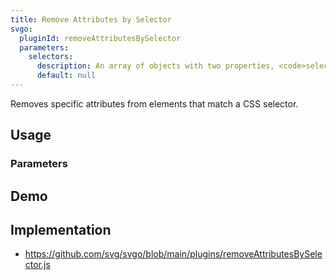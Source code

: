 ```yaml
---
title: Remove Attributes by Selector
svgo:
  pluginId: removeAttributesBySelector
  parameters:
    selectors:
      description: An array of objects with two properties, <code>selector</code>, and <code>attributes</code>, which represent a CSS selector and the attributes to remove respectively.
      default: null
---
```


Removes specific attributes from elements that match a CSS selector.

## Usage

<PluginUsage />

### Parameters

<PluginParams />

## Demo

<PluginDemo />

## Implementation

- https://github.com/svg/svgo/blob/main/plugins/removeAttributesBySelector.js
